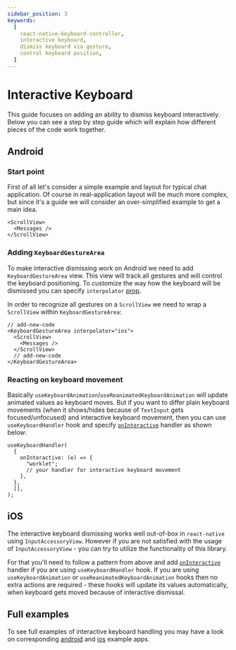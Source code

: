 ```yaml
---
sidebar_position: 3
keywords:
  [
    react-native-keyboard-controller,
    interactive keyboard,
    dismiss keyboard via gesture,
    control keyboard position,
  ]
---
```


# Interactive Keyboard

This guide focuses on adding an ability to dismiss keyboard interactively. Below you can see a step by step guide which will explain how different pieces of the code work together.


<div style={{ display: "flex", justifyContent: "center", marginBottom: 20 }}>
  <Lottie
    className="lottie"
    animationData={lottie}
    style={{ width: 400, height: 400 }}
    loop
  />
</div>

## Android

### Start point

First of all let's consider a simple example and layout for typical chat application. Of course in real-application layout will be much more complex, but since it's a guide we will consider an over-simplified example to get a main idea.

```tsx
<ScrollView>
  <Messages />
</ScrollView>
```

### Adding `KeyboardGestureArea`

To make interactive dismissing work on Android we need to add `KeyboardGestureArea` view. This view will track all gestures and will control the keyboard positioning. To customize the way how the keyboard will be dismissed you can specify `interpolator` [prop](../api/views/keyboard-gesture-area#interpolator-).

In order to recognize all gestures on a `ScrollView` we need to wrap a `ScrollView` within `KeyboardGestureArea`:

```tsx
// add-new-code
<KeyboardGestureArea interpolator="ios">
  <ScrollView>
    <Messages />
  </ScrollView>
  // add-new-code
</KeyboardGestureArea>
```

### Reacting on keyboard movement

Basically `useKeyboardAnimation`/`useReanimatedKeyboardAnimation` will update animated values as keyboard moves. But if you want to differ plain keyboard movements (when it shows/hides because of `TextInput` gets focused/unfocused) and interactive keyboard movement, then you can use `useKeyboardHandler` hook and specify [`onInteractive`](../api/hooks/keyboard/use-keyboard-handler/index.mdx#oninteractive) handler as shown below:

```tsx
useKeyboardHandler(
  {
    onInteractive: (e) => {
      "worklet";
      // your handler for interactive keyboard movement
    },
  },
  [],
);
```

## iOS

The interactive keyboard dismissing works well out-of-box in `react-native` using `InputAccessoryView`. However if you are not satisfied with the usage of `InputAccessoryView` - you can try to utilize the functionality of this library.

For that you'll need to follow a pattern from above and add [`onInteractive`](../api/hooks/keyboard/use-keyboard-handler/index.mdx#oninteractive) handler if you are using `useKeyboardHandler` hook. If you are using `useKeyboardAnimation` or `useReanimatedKeyboardAnimation` hooks then no extra actions are required - these hooks will update its values automatically, when keyboard gets moved because of interactive dismissal.

## Full examples

To see full examples of interactive keyboard handling you may have a look on corresponding [android](https://github.com/kirillzyusko/react-native-keyboard-controller/blob/main/example/src/screens/Examples/InteractiveKeyboard/index.tsx) and [ios](https://github.com/kirillzyusko/react-native-keyboard-controller/blob/main/example/src/screens/Examples/InteractiveKeyboardIOS/index.tsx) example apps.
